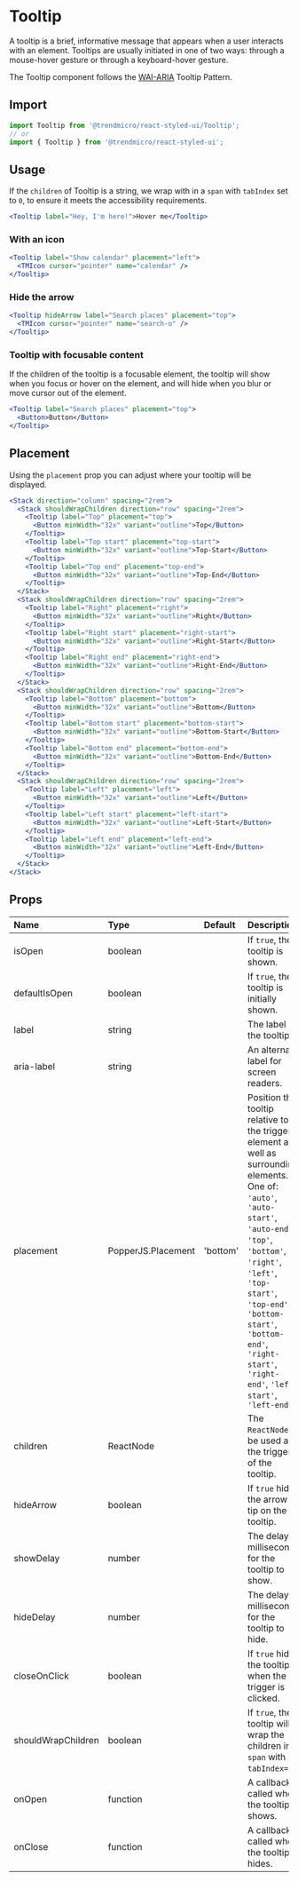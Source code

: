 # Tooltip

A tooltip is a brief, informative message that appears when a user interacts
with an element. Tooltips are usually initiated in one of two ways: through a
mouse-hover gesture or through a keyboard-hover gesture.

The Tooltip component follows the
[WAI-ARIA](https://www.w3.org/TR/wai-aria-practices/#tooltip) Tooltip Pattern.

## Import

```js
import Tooltip from '@trendmicro/react-styled-ui/Tooltip';
// or
import { Tooltip } from '@trendmicro/react-styled-ui';
```

## Usage

If the `children` of Tooltip is a string, we wrap with in a `span` with
`tabIndex` set to `0`, to ensure it meets the accessibility requirements.

```jsx
<Tooltip label="Hey, I'm here!">Hover me</Tooltip>
```

### With an icon

```jsx
<Tooltip label="Show calendar" placement="left">
  <TMIcon cursor="pointer" name="calendar" />
</Tooltip>
```

### Hide the arrow

```jsx
<Tooltip hideArrow label="Search places" placement="top">
  <TMIcon cursor="pointer" name="search-o" />
</Tooltip>
```

### Tooltip with focusable content

If the children of the tooltip is a focusable element, the tooltip will show
when you focus or hover on the element, and will hide when you blur or move
cursor out of the element.

```jsx
<Tooltip label="Search places" placement="top">
  <Button>Button</Button>
</Tooltip>
```

## Placement

Using the `placement` prop you can adjust where your tooltip will be displayed.

```jsx
<Stack direction="column" spacing="2rem">
  <Stack shouldWrapChildren direction="row" spacing="2rem">
    <Tooltip label="Top" placement="top">
      <Button minWidth="32x" variant="outline">Top</Button>
    </Tooltip>
    <Tooltip label="Top start" placement="top-start">
      <Button minWidth="32x" variant="outline">Top-Start</Button>
    </Tooltip>
    <Tooltip label="Top end" placement="top-end">
      <Button minWidth="32x" variant="outline">Top-End</Button>
    </Tooltip>
  </Stack>
  <Stack shouldWrapChildren direction="row" spacing="2rem">
    <Tooltip label="Right" placement="right">
      <Button minWidth="32x" variant="outline">Right</Button>
    </Tooltip>
    <Tooltip label="Right start" placement="right-start">
      <Button minWidth="32x" variant="outline">Right-Start</Button>
    </Tooltip>
    <Tooltip label="Right end" placement="right-end">
      <Button minWidth="32x" variant="outline">Right-End</Button>
    </Tooltip>
  </Stack>
  <Stack shouldWrapChildren direction="row" spacing="2rem">
    <Tooltip label="Bottom" placement="bottom">
      <Button minWidth="32x" variant="outline">Bottom</Button>
    </Tooltip>
    <Tooltip label="Bottom start" placement="bottom-start">
      <Button minWidth="32x" variant="outline">Bottom-Start</Button>
    </Tooltip>
    <Tooltip label="Bottom end" placement="bottom-end">
      <Button minWidth="32x" variant="outline">Bottom-End</Button>
    </Tooltip>
  </Stack>
  <Stack shouldWrapChildren direction="row" spacing="2rem">
    <Tooltip label="Left" placement="left">
      <Button minWidth="32x" variant="outline">Left</Button>
    </Tooltip>
    <Tooltip label="Left start" placement="left-start">
      <Button minWidth="32x" variant="outline">Left-Start</Button>
    </Tooltip>
    <Tooltip label="Left end" placement="left-end">
      <Button minWidth="32x" variant="outline">Left-End</Button>
    </Tooltip>
  </Stack>
</Stack>
```

## Props

| Name | Type | Default | Description |
| :--- | :--- | :------ | :---------- |
| isOpen | boolean | | If `true`, the tooltip is shown. |
| defaultIsOpen | boolean | | If `true`, the tooltip is initially shown. |
| label | string | | The label of the tooltip.|
| aria-label | string | | An alternate label for screen readers. |
| placement | PopperJS.Placement | 'bottom' | Position the tooltip relative to the trigger element as well as surrounding elements. One of: `'auto'`, `'auto-start'`, `'auto-end'`, `'top'`, `'bottom'`, `'right'`, `'left'`, `'top-start'`, `'top-end'`, `'bottom-start'`, `'bottom-end'`, `'right-start'`, `'right-end'`, `'left-start'`, `'left-end'` |
| children | ReactNode | | The `ReactNode` to be used as the trigger of the tooltip. |
| hideArrow | boolean | | If `true` hide the arrow tip on the tooltip. |
| showDelay | number | | The delay in milliseconds for the tooltip to show. |
| hideDelay | number | | The delay in milliseconds for the tooltip to hide. |
| closeOnClick | boolean | | If `true` hide the tooltip, when the trigger is clicked. |
| shouldWrapChildren | boolean | | If `true`, the tooltip will wrap the children in a `span` with `tabIndex=0`. |
| onOpen | function | | A callback called when the tooltip shows. |
| onClose| function | | A callback called when the tooltip hides. |
